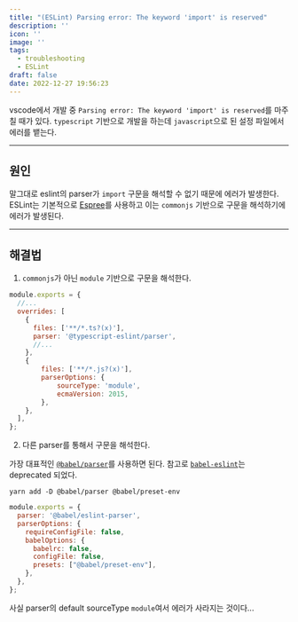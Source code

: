 ```yaml
---
title: "(ESLint) Parsing error: The keyword 'import' is reserved"
description: ''
icon: ''
image: ''
tags:
  - troubleshooting
  - ESLint
draft: false
date: 2022-12-27 19:56:23
---
```


vscode에서 개발 중 `Parsing error: The keyword 'import' is reserved`를 마주칠 때가 있다.
`typescript` 기반으로 개발을 하는데 `javascript`으로 된 설정 파일에서 에러를 뱉는다.

---

## 원인

말그대로 eslint의 parser가 `import` 구문을 해석할 수 없기 때문에 에러가 발생한다.
ESLint는 기본적으로 [Espree](https://github.com/eslint/espree)를 사용하고 이는 `commonjs` 기반으로 구문을 해석하기에 에러가 발생된다.

---

## 해결법

1. `commonjs`가 아닌 `module` 기반으로 구문을 해석한다.

```js:.eslintrc.cjs
module.exports = {
  //...
  overrides: [
    {
      files: ['**/*.ts?(x)'],
      parser: '@typescript-eslint/parser',
      //...
    },
    {
        files: ['**/*.js?(x)'],
        parserOptions: {
            sourceType: 'module',
            ecmaVersion: 2015,
        },
    },
  ],
};
```

2. 다른 parser를 통해서 구문을 해석한다.

가장 대표적인 [`@babel/parser`](https://www.npmjs.com/package/@babel/eslint-parser)를 사용하면 된다.
참고로 [`babel-eslint`](https://www.npmjs.com/package/babel-eslint)는 deprecated 되었다.

```shell
yarn add -D @babel/parser @babel/preset-env
```

```js:.eslintrc.cjs
module.exports = {
  parser: '@babel/eslint-parser',
  parserOptions: {
    requireConfigFile: false,
    babelOptions: {
      babelrc: false,
      configFile: false,
      presets: ["@babel/preset-env"],
    },
  },
};
```

사실 parser의 default sourceType `module`여서 에러가 사라지는 것이다...
